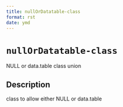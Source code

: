 ```yaml
--- 
title: nullOrDatatable-class 
format: rst 
date: ymd 
--- 
```

# `nullOrDatatable-class`

NULL or data.table class union


## Description

class to allow either NULL or data.table


